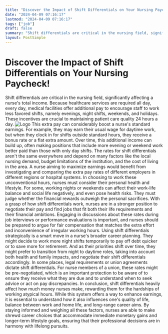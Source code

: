 ```yaml
---
title: "Discover the Impact of Shift Differentials on Your Nursing Paycheck!"
date: "2024-04-09 07:16:17"
lastmod: "2024-04-09 07:16:17"
tags: ["job"]
draft: false
summary: "Shift differentials are critical in the nursing field, significantly affecting a nurse's total income. Because healthcare services are required all day, every day, medical facilities offer additional pay to encourage staff to work less favored shifts, namely evenings, night shifts, weekends, and holidays. These incentives are crucial to maintaining patient care quality 24 hours a day."
layout: PostSimple
---
```

# Discover the Impact of Shift Differentials on Your Nursing Paycheck!
Shift differentials are critical in the nursing field, significantly affecting a nurse's total income. Because healthcare services are required all day, every day, medical facilities offer additional pay to encourage staff to work less favored shifts, namely evenings, night shifts, weekends, and holidays. These incentives are crucial to maintaining patient care quality 24 hours a day.
<img alt="Logo" src="https://cdn.seniorsselection.com/src_image/82e4786ba9f3ae4dd75fc58b21ccbdcb.webp"/>
This extra pay can considerably boost a nurse's standard earnings. For example, they may earn their usual wage for daytime work, but when they clock in for shifts outside standard hours, they receive a bonus rate or a flat extra amount. Over time, this additional income can build up, often making positions that include more evening or weekend work better paid than those with only day shifts.
The rates for shift differentials aren't the same everywhere and depend on many factors like the local nursing demand, budget limitations of the institution, and the cost of living in the area. A nurse aiming to maximize earnings would benefit from investigating and comparing the extra pay rates of different employers in different regions or hospital systems.
In choosing to work these unconventional hours, nurses must consider their personal health and lifestyle. For some, working nights or weekends can affect their work-life balance and social life negatively, and even pose health risks. They must judge whether the financial rewards outweigh the personal sacrifices.
With a grasp of how shift differentials work, nurses are in a stronger position to negotiate their pay and find jobs that fit both their life requirements and their financial ambitions. Engaging in discussions about these rates during job interviews or performance evaluations is important, and nurses should be prepared to argue for fair compensation that matches the extra effort and inconvenience of irregular working hours.
Using shift differentials strategically is a smart move in a nurse's broader career planning. They might decide to work more night shifts temporarily to pay off debt quicker or to save more for retirement. And as their priorities shift over time, they might prefer to transition from night to daytime roles, taking into account both health and family impacts, and negotiate their shift differentials accordingly.
In some places, legal requirements or union agreements dictate shift differentials. For nurse members of a union, these rates might be pre-negotiated, which is an important protection to be aware of to ensure they receive what they are due and to understand when to seek advice or act on pay discrepancies.
In conclusion, shift differentials heavily affect how much money nurses make, rewarding them for the hardships of working atypical hours. While this system offers a way to enhance earnings, it is essential to understand how it also influences one's quality of life, balance between work and home life, and long-range career aims. By staying informed and weighing all these factors, nurses are able to make shrewd career choices that accommodate immediate monetary gains and longer-term lifestyle goals, ensuring that their professional decisions are in harmony with lifelong pursuits.
        